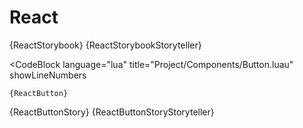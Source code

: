 

# React

<Tabs groupId="main">
	<TabItem value="default" label="Default" default>
		<CodeBlock
			language="lua"
			title="Project/React.storybook.luau"
			showLineNumbers
		>
			{ReactStorybook}
		</CodeBlock>
	</TabItem>
	<TabItem value="storyteller" label="Storyteller">
		<CodeBlock
			language="lua"
			title="Project/React.storybook.luau"
			showLineNumbers
		>
			{ReactStorybookStoryteller}
		</CodeBlock>
	</TabItem>
</Tabs>

<CodeBlock
	language="lua"
	title="Project/Components/Button.luau"
	showLineNumbers
>
	{ReactButton}
</CodeBlock>

<Tabs groupId="main">
	<TabItem value="default" label="Default" default>
		<CodeBlock
			language="lua"
			title="Project/Components/Button.story.luau"
			showLineNumbers
		>
			{ReactButtonStory}
		</CodeBlock>
	</TabItem>
	<TabItem value="storyteller" label="Storyteller">
		<CodeBlock
			language="lua"
			title="Project/Components/Button.story.luau"
			showLineNumbers
		>
			{ReactButtonStoryStoryteller}
		</CodeBlock>
	</TabItem>
</Tabs>
